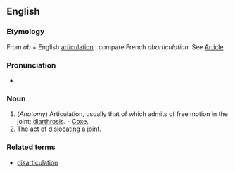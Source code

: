 ==English==

===Etymology===
From {{L.}} ''ab'' + English [[articulation]] : compare French ''abarticulation''. See [[Article]]

===Pronunciation===
*{{rhymes|eɪʃǝn}}

===Noun===
{{en-noun}}

# (''Anatomy'') Articulation, usually that of which admits of free motion in the joint; [[diarthrosis]]. - [[Coxe.]]
# The act of [[dislocating]] a [[joint]].

===Related terms===
* [[disarticulation]]